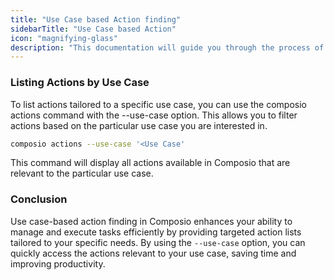 ```yaml
---
title: "Use Case based Action finding"
sidebarTitle: "Use Case based Action"
icon: "magnifying-glass"
description: "This documentation will guide you through the process of use case-based action finding in Composio."
---
```



### Listing Actions by Use Case
To list actions tailored to a specific use case, you can use the composio actions command with the --use-case option. This allows you to filter actions based on the particular use case you are interested in.
<CodeGroup>
```bash bash
composio actions --use-case '<Use Case'
```
</CodeGroup>


This command will display all actions available in Composio that are relevant to the particular use case.

### Conclusion
Use case-based action finding in Composio enhances your ability to manage and execute tasks efficiently by providing targeted action lists tailored to your specific needs. By using the `--use-case` option, you can quickly access the actions relevant to your use case, saving time and improving productivity.